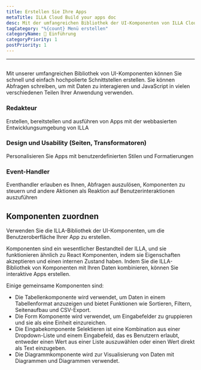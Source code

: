 ```yaml
---
title: Erstellen Sie Ihre Apps
metaTitle: ILLA Cloud Build your apps doc
desc: Mit der umfangreichen Bibliothek der UI-Komponenten von ILLA Cloud können Sie schnell und einfach hochpolierte Schnittstellen erstellen
tagCategory: "%{count} Menü erstellen"
categoryName: 👋 Einführung
categoryPriority: 1
postPriority: 1
---
```


* * *

## <Heading hidden>Erstelle deine Apps</Heading>

Mit unserer umfangreichen Bibliothek von UI-Komponenten können Sie schnell und einfach hochpolierte Schnittstellen erstellen. Sie können Abfragen schreiben, um mit Daten zu interagieren und JavaScript in vielen verschiedenen Teilen Ihrer Anwendung verwenden.

### Redakteur

Erstellen, bereitstellen und ausführen von Apps mit der webbasierten Entwicklungsumgebung von ILLA

### Design und Usability (Seiten, Transformatoren)

Personalisieren Sie Apps mit benutzerdefinierten Stilen und Formatierungen

### Event-Handler

Eventhandler erlauben es Ihnen, Abfragen auszulösen, Komponenten zu steuern und andere Aktionen als Reaktion auf Benutzerinteraktionen auszuführen

## Komponenten zuordnen

Verwenden Sie die ILLA-Bibliothek der UI-Komponenten, um die Benutzeroberfläche Ihrer App zu erstellen.

Komponenten sind ein wesentlicher Bestandteil der ILLA, und sie funktionieren ähnlich zu React Komponenten, indem sie Eigenschaften akzeptieren und einen internen Zustand haben. Indem Sie die ILLA-Bibliothek von Komponenten mit Ihren Daten kombinieren, können Sie interaktive Apps erstellen.

Einige gemeinsame Komponenten sind:

-   Die Tabellenkomponente wird verwendet, um Daten in einem Tabellenformat anzuzeigen und bietet Funktionen wie Sortieren, Filtern, Seitenaufbau und CSV-Export.
-   Die Form Komponente wird verwendet, um Eingabefelder zu gruppieren und sie als eine Einheit einzureichen.
-   Die Eingabekomponente Selektieren ist eine Kombination aus einer Dropdown-Liste und einem Eingabefeld, das es Benutzern erlaubt, entweder einen Wert aus einer Liste auszuwählen oder einen Wert direkt als Text einzugeben.
-   Die Diagrammkomponente wird zur Visualisierung von Daten mit Diagrammen und Diagrammen verwendet.
